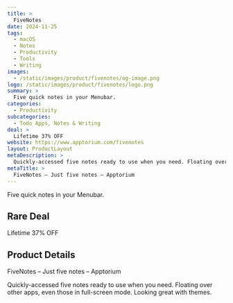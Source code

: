 ```yaml
---
title: >
  FiveNotes
date: 2024-11-25
tags:
  - macOS
  - Notes
  - Productivity
  - Tools
  - Writing
images:
  - /static/images/product/fivenotes/og-image.png
logo: /static/images/product/fivenotes/logo.png
summary: >
  Five quick notes in your Menubar.
categories:
  - Productivity
subcategories:
  - Todo Apps, Notes & Writing
deal: >
  Lifetime 37% OFF
website: https://www.apptorium.com/fivenotes
layout: ProductLayout
metaDescription: >
  Quickly-accessed five notes ready to use when you need. Floating over other apps, even those in full-screen mode. Looking great with themes.
metaTitle: >
  FiveNotes – Just five notes – Apptorium
---
```

Five quick notes in your Menubar.

## Rare Deal

Lifetime 37% OFF

## Product Details
FiveNotes – Just five notes – Apptorium

Quickly-accessed five notes ready to use when you need. Floating over other apps, even those in full-screen mode. Looking great with themes.
